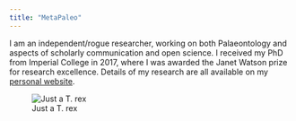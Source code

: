 ```yaml
---
title: "MetaPaleo"
---
```


I am an independent/rogue researcher, working on both Palaeontology and aspects of scholarly communication and open science. I received my PhD from Imperial College in 2017, where I was awarded the Janet Watson prize for research excellence. Details of my research are all available on my [personal website](http://fossilsandshit.com/research/).

![Just a T. rex](Square_Logo.png)